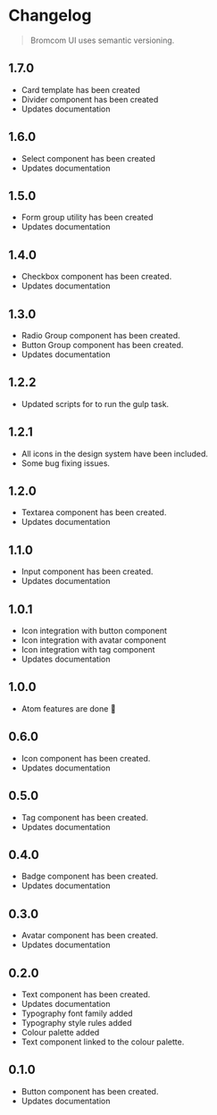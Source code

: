 
<Meta title='Guide and Principles/Changelog' />

# Changelog

> Bromcom UI uses semantic versioning.

## 1.7.0
* Card template has been created
* Divider component has been created
* Updates documentation

## 1.6.0
* Select component has been created
* Updates documentation

## 1.5.0
* Form group utility has been created
* Updates documentation

## 1.4.0
* Checkbox component has been created.
* Updates documentation

## 1.3.0
* Radio Group component has been created.
* Button Group component has been created.
* Updates documentation

## 1.2.2
* Updated scripts for to run the gulp task.

## 1.2.1
* All icons in the design system have been included.
* Some bug fixing issues.

## 1.2.0
* Textarea component has been created.
* Updates documentation


## 1.1.0
* Input component has been created.
* Updates documentation

## 1.0.1
* Icon integration with button component
* Icon integration with avatar component
* Icon integration with tag component
* Updates documentation

## 1.0.0
* Atom features are done 💪

## 0.6.0
* Icon component has been created.
* Updates documentation

## 0.5.0

* Tag component has been created.
* Updates documentation

## 0.4.0

* Badge component has been created.
* Updates documentation

## 0.3.0

* Avatar component has been created.
* Updates documentation

## 0.2.0

* Text component has been created.
* Updates documentation
* Typography font family added
* Typography style rules added
* Colour palette added
* Text component linked to the colour palette.

## 0.1.0

* Button component has been created.
* Updates documentation